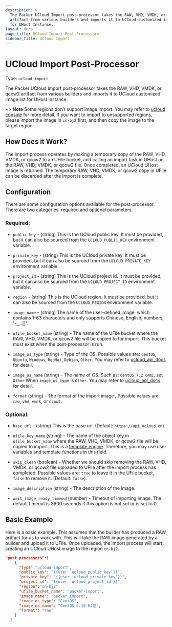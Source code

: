 ```yaml
---
description: >
  The Packer UCloud Import post-processor takes the RAW, VHD, VMDK, or qcow2
  artifact from various builders and imports it to UCloud customized image list
  for UHost Instance.
layout: docs
page_title: UCloud Import Post-Processors
sidebar_title: UCloud Import
---
```


# UCloud Import Post-Processor

Type: `ucloud-import`

The Packer UCloud Import post-processor takes the RAW, VHD, VMDK, or qcow2 artifact from various builders and imports it to UCloud customized image list for UHost Instance.

~> **Note** Some regions don't support image import. You may refer to [ucloud console](https://console.ucloud.cn/uhost/uimage) for more detail. If you want to import to unsupported regions, please import the image in `cn-bj2` first, and then copy the image to the target region.

## How Does it Work?

The import process operates by making a temporary copy of the RAW, VHD, VMDK, or qcow2 to an UFile bucket, and calling an import task in UHost on the RAW, VHD, VMDK, or qcow2 file. Once completed, an UCloud UHost Image is returned. The temporary RAW, VHD, VMDK, or qcow2 copy in UFile can be discarded after the import is complete.

## Configuration

There are some configuration options available for the post-processor. There
are two categories: required and optional parameters.

### Required:

- `public_key` - (string) This is the UCloud public key. It must be provided, but it can also be sourced from the `UCLOUD_PUBLIC_KEY` environment variable.

- `private_key` - (string) This is the UCloud private key. It must be provided, but it can also be sourced from the `UCLOUD_PRIVATE_KEY` environment variable.

- `project_id` - (string) This is the UCloud project id. It must be provided, but it can also be sourced from the `UCLOUD_PROJECT_ID` environment variable.

- `region` - (string) This is the UCloud region. It must be provided, but it can also be sourced from the `UCLOUD_REGION` environment variable.

- `image_name` - (string) The name of the user-defined image, which contains 1-63 characters and only supports Chinese, English, numbers, '-\_,.:[]'.

- `ufile_bucket_name` (string) - The name of the UFile bucket where the RAW, VHD, VMDK, or qcow2 file will be copied to for import. This bucket must exist when the post-processor is run.

- `image_os_type` (string) - Type of the OS. Possible values are: `CentOS`, `Ubuntu`, `Windows`, `RedHat`, `Debian`, `Other`. You may refer to [ucloud_api_docs](https://docs.ucloud.cn/api/uhost-api/import_custom_image) for detail.

- `image_os_name` (string) - The name of OS. Such as: `CentOS 7.2 64位`, set `Other` When `image_os_type` is `Other`. You may refer to [ucloud_api_docs](https://docs.ucloud.cn/api/uhost-api/import_custom_image) for detail.

- `format` (string) - The format of the import image , Possible values are: `raw`, `vhd`, `vmdk`, or `qcow2`.

### Optional:

- `base_url` - (string) This is the base url. (Default: `https://api.ucloud.cn`).

- `ufile_key_name` (string) - The name of the object key in
  `ufile_bucket_name` where the RAW, VHD, VMDK, or qcow2 file will be copied
  to import. This is a [template engine](/docs/templates/engine).
  Therefore, you may use user variables and template functions in this field.

- `skip_clean` (boolean) - Whether we should skip removing the RAW, VHD, VMDK, or qcow2 file uploaded to UFile after the import process has completed. Possible values are: `true` to leave it in the UFile bucket, `false` to remove it. (Default: `false`).

- `image_description` (string) - The description of the image.

- `wait_image_ready_timeout`(number) - Timeout of importing image. The default timeout is 3600 seconds if this option is not set or is set
  to 0.

## Basic Example

Here is a basic example. This assumes that the builder has produced a RAW artifact for us to work with. This will take the RAW image generated by a builder and upload it to UFile. Once uploaded, the import process will start, creating an UCloud UHost image to the region `cn-bj2`.

```json
"post-processors":[
    {
      "type":"ucloud-import",
      "public_key": "{{user `ucloud_public_key`}}",
      "private_key": "{{user `ucloud_private_key`}}",
      "project_id": "{{user `ucloud_project_id`}}",
      "region":"cn-bj2",
      "ufile_bucket_name": "packer-import",
      "image_name": "packer_import",
      "image_os_type": "CentOS",
      "image_os_name": "CentOS 6.10 64位",
      "format": "raw"
    }
  ]
```

